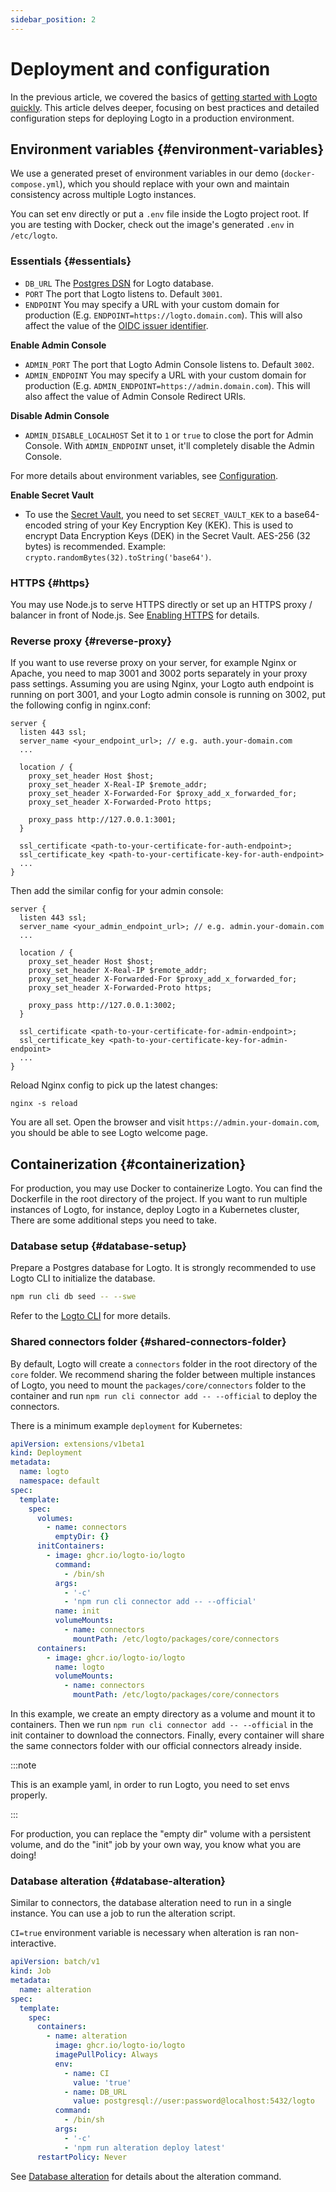 ```yaml
---
sidebar_position: 2
---
```


# Deployment and configuration

In the previous article, we covered the basics of [getting started with Logto quickly](/logto-oss/get-started-with-oss). This article delves deeper, focusing on best practices and detailed configuration steps for deploying Logto in a production environment.

## Environment variables \{#environment-variables}

We use a generated preset of environment variables in our demo (`docker-compose.yml`), which you should replace with your own and maintain consistency across multiple Logto instances.

You can set env directly or put a `.env` file inside the Logto project root. If you are testing with Docker, check out the image's generated `.env` in `/etc/logto`.

### Essentials \{#essentials}

- `DB_URL` The [Postgres DSN](https://www.postgresql.org/docs/14/libpq-connect.html#id-1.7.3.8.3.6) for Logto database.
- `PORT` The port that Logto listens to. Default `3001`.
- `ENDPOINT` You may specify a URL with your custom domain for production (E.g. `ENDPOINT=https://logto.domain.com`). This will also affect the value of the [OIDC issuer identifier](https://openid.net/specs/openid-connect-core-1_0.html#IssuerIdentifier).

**Enable Admin Console**

- `ADMIN_PORT` The port that Logto Admin Console listens to. Default `3002`.
- `ADMIN_ENDPOINT` You may specify a URL with your custom domain for production (E.g. `ADMIN_ENDPOINT=https://admin.domain.com`). This will also affect the value of Admin Console Redirect URIs.

**Disable Admin Console**

- `ADMIN_DISABLE_LOCALHOST` Set it to `1` or `true` to close the port for Admin Console. With `ADMIN_ENDPOINT` unset, it'll completely disable the Admin Console.

For more details about environment variables, see [Configuration](/concepts/core-service/configuration/).

**Enable Secret Vault**

- To use the [Secret Vault](/secret-vault), you need to set `SECRET_VAULT_KEK` to a base64-encoded string of your Key Encryption Key (KEK). This is used to encrypt Data Encryption Keys (DEK) in the Secret Vault. AES-256 (32 bytes) is recommended. Example: `crypto.randomBytes(32).toString('base64')`.

### HTTPS \{#https}

You may use Node.js to serve HTTPS directly or set up an HTTPS proxy / balancer in front of Node.js. See [Enabling HTTPS](/concepts/core-service/configuration/#enabling-https) for details.

### Reverse proxy \{#reverse-proxy}

If you want to use reverse proxy on your server, for example Nginx or Apache, you need to map 3001 and 3002 ports separately in your proxy pass settings. Assuming you are using Nginx, your Logto auth endpoint is running on port 3001, and your Logto admin console is running on 3002, put the following config in nginx.conf:

```
server {
  listen 443 ssl;
  server_name <your_endpoint_url>; // e.g. auth.your-domain.com
  ...

  location / {
    proxy_set_header Host $host;
    proxy_set_header X-Real-IP $remote_addr;
    proxy_set_header X-Forwarded-For $proxy_add_x_forwarded_for;
    proxy_set_header X-Forwarded-Proto https;

    proxy_pass http://127.0.0.1:3001;
  }

  ssl_certificate <path-to-your-certificate-for-auth-endpoint>;
  ssl_certificate_key <path-to-your-certificate-key-for-auth-endpoint>
  ...
}
```

Then add the similar config for your admin console:

```
server {
  listen 443 ssl;
  server_name <your_admin_endpoint_url>; // e.g. admin.your-domain.com
  ...

  location / {
    proxy_set_header Host $host;
    proxy_set_header X-Real-IP $remote_addr;
    proxy_set_header X-Forwarded-For $proxy_add_x_forwarded_for;
    proxy_set_header X-Forwarded-Proto https;

    proxy_pass http://127.0.0.1:3002;
  }

  ssl_certificate <path-to-your-certificate-for-admin-endpoint>;
  ssl_certificate_key <path-to-your-certificate-key-for-admin-endpoint>
  ...
}
```

Reload Nginx config to pick up the latest changes:

```
nginx -s reload
```

You are all set. Open the browser and visit `https://admin.your-domain.com`, you should be able to see Logto welcome page.

## Containerization \{#containerization}

For production, you may use Docker to containerize Logto. You can find the Dockerfile in the root directory of the project. If you want to run multiple instances of Logto, for instance, deploy Logto in a Kubernetes cluster, There are some additional steps you need to take.

### Database setup \{#database-setup}

Prepare a Postgres database for Logto. It is strongly recommended to use Logto CLI to initialize the database.

```bash
npm run cli db seed -- --swe
```

Refer to the [Logto CLI](/logto-oss/using-cli) for more details.

### Shared connectors folder \{#shared-connectors-folder}

By default, Logto will create a `connectors` folder in the root directory of the `core` folder. We recommend sharing the folder between multiple instances of Logto, you need to mount the `packages/core/connectors` folder to the container and run `npm run cli connector add -- --official` to deploy the connectors.

There is a minimum example `deployment` for Kubernetes:

```yaml
apiVersion: extensions/v1beta1
kind: Deployment
metadata:
  name: logto
  namespace: default
spec:
  template:
    spec:
      volumes:
        - name: connectors
          emptyDir: {}
      initContainers:
        - image: ghcr.io/logto-io/logto
          command:
            - /bin/sh
          args:
            - '-c'
            - 'npm run cli connector add -- --official'
          name: init
          volumeMounts:
            - name: connectors
              mountPath: /etc/logto/packages/core/connectors
      containers:
        - image: ghcr.io/logto-io/logto
          name: logto
          volumeMounts:
            - name: connectors
              mountPath: /etc/logto/packages/core/connectors
```

In this example, we create an empty directory as a volume and mount it to containers. Then we run `npm run cli connector add -- --official` in the init container to download the connectors. Finally, every container will share the same connectors folder with our official connectors already inside.

:::note

This is an example yaml, in order to run Logto, you need to set envs properly.

:::

For production, you can replace the "empty dir" volume with a persistent volume, and do the "init" job by your own way, you know what you are doing!

### Database alteration \{#database-alteration}

Similar to connectors, the database alteration need to run in a single instance. You can use a job to run the alteration script.

`CI=true` environment variable is necessary when alteration is ran non-interactive.

```yaml
apiVersion: batch/v1
kind: Job
metadata:
  name: alteration
spec:
  template:
    spec:
      containers:
        - name: alteration
          image: ghcr.io/logto-io/logto
          imagePullPolicy: Always
          env:
            - name: CI
              value: 'true'
            - name: DB_URL
              value: postgresql://user:password@localhost:5432/logto
          command:
            - /bin/sh
          args:
            - '-c'
            - 'npm run alteration deploy latest'
      restartPolicy: Never
```

See [Database alteration](/logto-oss/using-cli/database-alteration/) for details about the alteration command.
